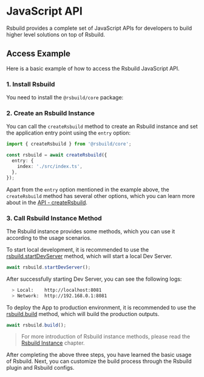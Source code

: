 # JavaScript API

Rsbuild provides a complete set of JavaScript APIs for developers to build higher level solutions on top of Rsbuild.

## Access Example

Here is a basic example of how to access the Rsbuild JavaScript API.

### 1. Install Rsbuild

You need to install the `@rsbuild/core` package:


<PackageManagerTabs command="add @rsbuild/core -D" />

### 2. Create an Rsbuild Instance

You can call the `createRsbuild` method to create an Rsbuild instance and set the application entry point using the `entry` option:

```ts
import { createRsbuild } from '@rsbuild/core';

const rsbuild = await createRsbuild({
  entry: {
    index: './src/index.ts',
  },
});
```

Apart from the `entry` option mentioned in the example above, the `createRsbuild` method has several other options, which you can learn more about in the [API - createRsbuild](/api/javascript-api/core.html#creatersbuild).

### 3. Call Rsbuild Instance Method

The Rsbuild instance provides some methods, which you can use it according to the usage scenarios.

To start local development, it is recommended to use the [rsbuild.startDevServer](/api/javascript-api/instance.html#rsbuild-startdevserver) method, which will start a local Dev Server.

```ts
await rsbuild.startDevServer();
```

After successfully starting Dev Server, you can see the following logs:

```bash
  > Local:    http://localhost:8081
  > Network:  http://192.168.0.1:8081
```

To deploy the App to production environment, it is recommended to use the [rsbuild.build](/api/javascript-api/instance.html#rsbuild-build) method, which will build the production outputs.

```ts
await rsbuild.build();
```

> For more introduction of Rsbuild instance methods, please read the [Rsbuild Instance](/api/javascript-api/instance) chapter.

After completing the above three steps, you have learned the basic usage of Rsbuild. Next, you can customize the build process through the Rsbuild plugin and Rsbuild configs.
